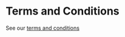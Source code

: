 <div className="container container--text">

# Terms and Conditions

See our [terms and conditions](https://app.termly.io/document/terms-of-use-for-website/589d77e0-38cf-4a2d-945d-5310ea3834af)

</div>
